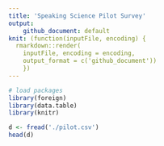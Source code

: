```yaml
---
title: 'Speaking Science Pilot Survey'
output: 
    github_document: default
knit: (function(inputFile, encoding) {
  rmarkdown::render(
    inputFile, encoding = encoding,
    output_format = c('github_document')) 
    })
---
```


```r
# load packages 
library(foreign)
library(data.table)
library(knitr)
```


```r
d <- fread('./pilot.csv')
head(d)
```